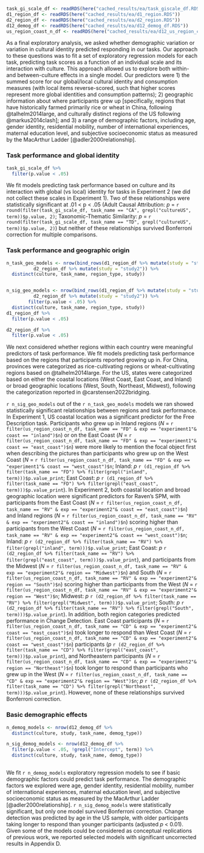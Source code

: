 
```r
task_gi_scale_df <- readRDS(here("cached_results/ea/task_giscale_df.RDS"))
d1_region_df <- readRDS(here("cached_results/ea/d1_region.RDS"))
d2_region_df <- readRDS(here("cached_results/ea/d2_region.RDS"))
d12_demog_df <- readRDS(here("cached_results/ea/d12_demog_df.RDS"))
us_region_coast_n_df <- readRDS(here("cached_results/ea/d12_us_region_coast_n_df.Rds"))
```

As a final exploratory analysis, we asked whether demographic variation or variation in cultural identity predicted responding in our tasks. Our approach to these questions was to fit a set of exploratory regression models for each task, predicting task scores as a function of an individual scale and its interaction with culture. This approach allowed us to explore both within- and between-culture effects in a single model. Our predictors were 1) the summed score for our global/local cultural identity and consumption measures (with local items reverse-scored, such that higher scores represent more global identities and consumption patterns); 2) geographic information about where participants grew up [specifically, regions that have historically farmed primarily rice or wheat in China, following @talhelm2014large, and culturally distinct regions of the US following @markus2014clash]; and 3) a range of demographic factors, including age, gender identity, residential mobility, number of international experiences, maternal education level, and subjective socioeconomic status as measured by the MacArthur Ladder [@adler2000relationship]. 

### Task performance and global identity 

```r
task_gi_scale_df %>% 
  filter(p.value < .05)
```

We fit models predicting task performance based on culture and its interaction with global (vs local) identity for tasks in Experiment 2 (we did not collect these scales in Experiment 1). Two of these relationships were statistically significant at .01 < p < .05 (Adult Causal Attribution: *p* = `r round(filter(task_gi_scale_df, task_name == "CA", grepl("cultureUS", term))$p.value, 2)`; Taxonomic-Thematic Similarity: *p* = `r round(filter(task_gi_scale_df, task_name == "TD", grepl("cultureUS", term))$p.value, 2)`) but neither of these relationships survived Bonferroni correction for multiple comparisons. 

### Task performance and geographic origin 

```r
n_task_geo_models <- nrow(bind_rows(d1_region_df %>% mutate(study = "study1"), 
          d2_region_df %>% mutate(study = "study2")) %>% 
  distinct(culture, task_name, region_type, study)) 


n_sig_geo_models <- nrow(bind_rows(d1_region_df %>% mutate(study = "study1"), 
          d2_region_df %>% mutate(study = "study2")) %>% 
        filter(p.value < .05) %>% 
  distinct(culture, task_name, region_type, study)) 
d1_region_df %>% 
  filter(p.value < .05)

d2_region_df %>% 
  filter(p.value < .05)
```

We next considered whether regions within each country were meaningful predictors of task performance. We fit models predicting task performance based on the regions that participants reported growing up in. For China, provinces were categorized as rice-cultivating regions or wheat-cultivating regions based on @talhelm2014large. For the US, states were categorized based on either the coastal locations (West Coast, East Coast, and Inland) or broad geographic locations (West, South, Northeast, Midwest), following the categorization reported in @carstensen2022bridging. 

`r n_sig_geo_models` out of the `r n_task_geo_models` models we ran showed statistically significant relationships between regions and task performance. In Experiment 1, US coastal location was a significant predictor for the Free Description task. Participants who grew up in Inland regions (*N* = `r filter(us_region_coast_n_df, task_name == "FD" & exp == "experiment1"& coast == "inland")$n`) or on the East Coast (*N* = `r filter(us_region_coast_n_df, task_name == "FD" & exp == "experiment1"& coast == "east_coast")$n`) were more likely to mention the focal object first when describing the pictures than participants who grew up on the West Coast (*N* = `r filter(us_region_coast_n_df, task_name == "FD" & exp == "experiment1"& coast == "west_coast")$n`; Inland: *p* `r (d1_region_df %>% filter(task_name == "FD") %>% filter(grepl("inland", term)))$p.value_print`; East Coast: *p* `r (d1_region_df %>% filter(task_name == "FD") %>% filter(grepl("east_coast", term)))$p.value_print`). In Experiment 2, both coastal location and broad geographic location were significant predictors for Raven's SPM, with participants from the East Coast (*N* = `r filter(us_region_coast_n_df, task_name == "RV" & exp == "experiment2"& coast == "east_coast")$n`) and Inland regions (*N* = `r filter(us_region_coast_n_df, task_name == "RV" & exp == "experiment2"& coast == "inland")$n`) scoring higher than participants from the West Coast (*N* = `r filter(us_region_coast_n_df, task_name == "RV" & exp == "experiment2"& coast == "west_coast")$n`; Inland: *p* `r (d2_region_df %>% filter(task_name == "RV") %>% filter(grepl("inland", term)))$p.value_print`; East Coast: *p* `r (d2_region_df %>% filter(task_name == "RV") %>% filter(grepl("east_coast", term)))$p.value_print`), and participants from the Midwest (*N* = `r filter(us_region_coast_n_df, task_name == "RV" & exp == "experiment2"& region == "Midwest")$n`) and South (*N* = `r filter(us_region_coast_n_df, task_name == "RV" & exp == "experiment2"& region == "South")$n`) scoring higher than participants from the West (*N* = `r filter(us_region_coast_n_df, task_name == "RV" & exp == "experiment2"& region == "West")$n`; Midwest: *p* `r (d2_region_df %>% filter(task_name == "RV") %>% filter(grepl("Midwest", term)))$p.value_print`; South: *p* `r (d2_region_df %>% filter(task_name == "RV") %>% filter(grepl("South", term)))$p.value_print`). In addition, both region categories predicted performance in Change Detection. East Coast participants (*N* = `r filter(us_region_coast_n_df, task_name == "CD" & exp == "experiment2"& coast == "east_coast")$n`) took longer to respond than West Coast (*N* = `r filter(us_region_coast_n_df, task_name == "CD" & exp == "experiment2"& coast == "west_coast")$n`) participants (*p* `r (d2_region_df %>% filter(task_name == "CD") %>% filter(grepl("east_coast", term)))$p.value_print`), and Northeastern participants (*N* = `r filter(us_region_coast_n_df, task_name == "CD" & exp == "experiment2"& region == "Northeast")$n`) took longer to respond than participants who grew up in the West (*N* = `r filter(us_region_coast_n_df, task_name == "CD" & exp == "experiment2"& region == "West")$n`; *p* `r (d2_region_df %>% filter(task_name == "CD") %>% filter(grepl("Northeast", term)))$p.value_print`). However, none of these relationships survived Bonferroni correction. 

### Basic demographic effects

```r
n_demog_models <- nrow(d12_demog_df %>% 
  distinct(culture, study, task_name, demog_type))

n_sig_demog_models <- nrow(d12_demog_df %>%
  filter(p.value < .05, !grepl("Intercept", term)) %>% 
  distinct(culture, study, task_name, demog_type)) 
  
```

We fit `r n_demog_models` exploratory regression models to see if basic demographic factors could predict task performance. The demographic factors we explored were age, gender identity, residential mobility, number of international experiences, maternal education level, and subjective socioeconomic status as measured by the MacArthur Ladder [@adler2000relationship]. `r n_sig_demog_models` were statistically significant, but only one model survived Bonferroni correction. Change detection was predicted by age in the US sample, with older participants taking longer to respond than younger participants (adjusted *p* < 0.01). Given some of the models could be considered as conceptual replications of previous work, we reported selected models with significant uncorrected results in Appendix D.  




